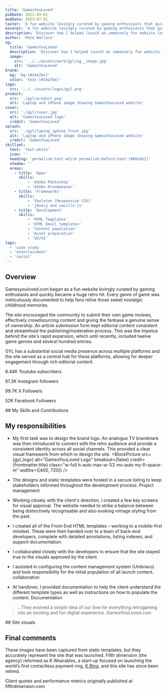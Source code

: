 ```yaml
---
title: 'GamesYouLoved'
pubDate: 2022-09-01
modDate: 2023-07-01
taster: 'A fun website lovingly curated by gaming enthusiasts that quickly became a huge retro hit. Every genre of game was meticulously documented to help fans relive those sweet nostalgic childhood memories.'
excerpt: 'A fun website lovingly curated by gaming enthusiasts that quickly became a huge retro hit.'
description: 'Discover how I helped launch an immensely fun website lovingly curated by gaming enthusiasts - and see how it quickly became a huge retro hit. Learn how each genre was meticulously documented in order to help fans relive those sweet nostalgic childhood memories.'
author: 'Pete Wallace'
og:
  title: 'GamesYouLoved'
  description: 'Discover how I helped launch an immensely fun website lovingly curated by gaming enthusiasts - and see how it quickly became a huge retro hit. Learn how each genre was meticulously documented in order to help fans relive those sweet nostalgic childhood memories.'
  image: 
    src: '../../assets/work/gyl/og__image.jpg'
    alt: 'GamesYouLoved'
brand: 
  bg: 'bg-[#24a7be]'
  color: 'text-[#24a7be]'
logo:
  src: '../../assets/logos/gyl.png'
product:
  src: './gyl/product.png'
  alt: 'Laptop and iPhone image showing GamesYouLoved website'
cover:
  src: './gyl/cover.jpg'
  alt: 'GamesYouLoved logo'
  credit: 'GamesYouLoved'
splash:
  src: './gyl/laptop_iphone_front.jpg'
  alt: 'Laptop and iPhone image showing GamesYouLoved website'
  credit: 'GamesYouLoved'
skillset:
  text: 'text-white'
  icon: ''
  heading: 'permalink:text-white permalink:before:text-[#00a3e2]'
  shadow: ''
  areas:
    - title: 'Apps'
      skills:
          - 'Adobe Photoshop'
          - 'Adobe Dreamweaver'
    - title: 'Frameworks'
      skills:
          - 'Skeleton (Responsive CSS)'
          - 'jQuery and vanilla js'
    - title: 'Development'
      skills:
          - 'HTML Templates'
          - 'HTML Email templates'
          - 'Content population'
          - 'Asset preparation'
          - 'UX/UI'
tags: 
  - 'case study'
  - 'entertainment'
  - 'social'
---
```










## Overview
<p class="text-fl-step-1">Gamesyouloved.com began as a fun website lovingly curated by gaming enthusiasts and quickly became a huge retro hit. Every genre of game was meticulously documented to help fans relive those sweet nostalgic childhood memories.</p>

The site encouraged the community to submit their own game reviews, effectively crowdsourcing content and giving the fanbase a genuine sense of ownership. An article submission form kept editorial content consistent and streamlined the publishing/moderation process. This was the impetus behind the site's rapid expansion, which until recently, included twelve game genres and several hundred entries.

GYL has a substantial social media presence across multiple platforms and the site served as a central hub for these platforms, allowing for deeper engagement through rich editorial content.



<Block
        mode="plain"
        bg="bg-sky-400"
       wrapper="my-fl-space-2xl"
        breakout={true}
    >

<div class="absolute w-full h-full inset-0 bg-bottom bg-cover opacity-[12%]" style={`background-image: url(${svgbg.src});`}></div>

<div class="relative grid text-center leading-snug grid-cols-2 md:grid-cols-4 py-fl-space-3xl gap-fl-space-m text-content-light content-center max-w-container mx-auto">
  <p><span class="block text-fl-step-6 font-black"><Icon name="fa6-brands:youtube" class="w-fl-space-xl-2xl h-fl-space-xl-2xl mx-auto block" title="youtube" />6.44K</span> Youtube subscribers</p>
  <p><span class="block text-fl-step-6 font-black"><Icon name="fa6-brands:instagram" class="w-fl-space-xl-2xl h-fl-space-xl-2xl mx-auto block" title="instagram" />61.3K</span> Instagram followers</p>
  <p><span class="block text-fl-step-6 font-black"><Icon name="fa6-brands:x-twitter" class="w-fl-space-xl-2xl h-fl-space-xl-2xl mx-auto block" title="x-twitter" />99.7K</span> X Followers</p>
  <p><span class="block text-fl-step-6 font-black"><Icon name="fa6-brands:facebook" class="w-fl-space-xl-2xl h-fl-space-xl-2xl mx-auto block" title="facebook" />52K</span> Facebook Followers</p>
</div>
</Block>


<Skills skillset={frontmatter.skillset} bg={frontmatter.brand.bg}>
## My Skills and Contributions
</Skills>


## My responsibilities

- My first task was to design the brand logo. An analogue TV brandmark was then introduced to connect with the retro audience and provide a consistent identity across all social channels. This provided a clear visual framework from which to design the site.
<BlockPicture src={gyl_logo} alt="GamesYouLoved Logo" breakout={false} credit={frontmatter.title} class="w-full h-auto max-w-1/2 mx-auto my-fl-space-m" widths={[400, 720]} />

- The designs and static templates were hosted in a secure listing to keep stakeholders informed throughout the development process. <span class="label label--info !m-0">Project management</span>
- Working closely with the client's direction, I created a few key screens for visual approval. The website needed to strike a balance between being distinctively recognisable and also evoking vintage styling from the past.
- I created all of the Front-End HTML templates – working to a mobile-first mindset. These were then handed over to a team of back-end developers, complete with detailed annotations, listing indexes, and support documentation.
- I collaborated closely with the developers to ensure that the site stayed true to the visuals approved by the client.
- I assisted in configuring the content management system (Umbraco) and took responsibility for the initial population of all launch content. <span class="label label--info !m-0">collaboration</span>
- At handover, I provided documentation to help the client understand the different template types as well as instructions on how to populate the content. <span class="label label--info !m-0">Documentation</span>


> ...They evolved a simple idea of our love for everything retrogaming into an exciting and fun digital experience.
><cite class="text-fl-base ">GamesYouLoved.com</cite>

<InlineBento gallerySlug="gyl" >
<Fragment slot='title'>
## Site visuals
</Fragment>
</InlineBento>

<BlockPicture src={block__sw_40} class="my-fl-space-2xl" alt="Exhibition event" credit='GamesYouLoved' wrapper={true} />

## Final comments

These images have been captured from static templates, but they accurately represent the site that was launched. Fifth dimension (the agency) reformed as K Wearables, a start-up focused on launching the world’s first contactless payment ring, [K Ring](/work/mykring/), and this site has since been retired.

<Note theme="note" display="block" hasIcon={true}>
Client quotes and performance metrics originally published at fifthdimension.com
</Note>
